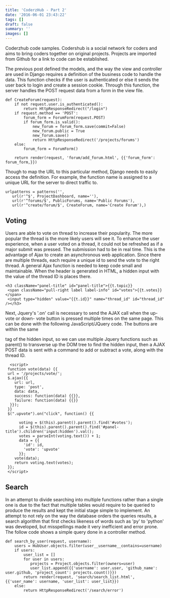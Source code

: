 ```yaml
---
title: 'CoderzHub - Part 2'
date: '2016-06-01 23:43:22'
tags: []
draft: false
summary: ''
images: []
---
```


Coderzhub code samples. Codershub is a social network for coders and aims to bring coders together on original projects. Projects are imported from Github for a link to code can be established. 

The previous post defined the models, and the way the view and controller are used in Django requires a definition of the business code to handle the data. This function checks if the user is authenticated or else it sends the user back to login and create a session cookie. Through this function, the server handles the POST request data from a form in the view file.

```
def CreateForum(request):
    if not request.user.is_authenticated():
        return HttpResponseRedirect("/login")
    if request.method == 'POST':
        forum_form = ForumForm(request.POST) 
        if forum_form.is_valid():
            new_forum = forum_form.save(commit=False) 
            new_forum.public = True
            new_forum.save()
            return HttpResponseRedirect('/projects/forums')
    else:
        forum_form = ForumForm()
    
    return render(request, 'forum/add_forum.html', {{'forum_form': forum_form,}})
```

Though to map the URL to this particular method, Django needs to easily access the definition. For example, the function name is assigned to a unique URL for the server to direct traffic to.

```
urlpatterns = patterns('',
   url(r'^$', ProjectDashboard, name=''),
   url(r'^forums/$', PublicForums, name='Public Forums'), 
   url(r'^create/forum/$', CreateForum, name='Create Forum'),)
```

## **Voting**

Users are able to vote on thread to increase their popularity. The more popular the thread is the more likely users will see it. To enhance the user experience, when a user voted on a thread, it could not be refreshed as if a major submit was pressed. The submission had to be in real time. This is the advantage of Ajax to create an asynchronous web application. Since there are multiple threads, each require a unique id to send the vote to the right thread. A general Ajax function is needed to keep code small and maintainable. When the header is generated in HTML, a hidden input with the value of the thread ID is places there.

```
<h3 className="panel-title" id="panel-title">{{t.topic}}
 <span className="pull-right label label-info" id="votes">{{t.votes}}</span>
 <input type="hidden" value="{{t.id}}" name="thread_id" id="thread_id" /></h3>
```

Next, Jquery's '.on' call is necessary to send the AJAX call when the up-vote or down- vote button is pressed multiple times on the same page. This can be done with the following JavaScript/JQuery code. The buttons are within the same <div> tag of the hidden input, so we can use multiple Jquery functions such as parent() to transverse up the DOM tree to find the hidden input, then a AJAX POST data is sent with a command to add or subtract a vote, along with the thread ID.

```
  <script>
 function vote(data) {{
 url = '/projects/vote/';
 $.ajax({{
    url: url,
    type: 'post',
    data: data,
    success: function(data) {{}},
    failure: function(data) {{}}
  }});
 }}
 $(".upvote").on("click", function() {{

      voting = $(this).parent().parent().find('#votes');
      id = $(this).parent().parent().find('#panel-title').children('input:hidden').val();
      votes = parseInt(voting.text()) + 1;
      data = {{
        'id': id,
        'vote': 'upvote'
      }};
    vote(data);
    return voting.text(votes);
 }};
 </script>
```

## **Search**

In an attempt to divide searching into multiple functions rather than a single one is due to the fact that multiple tables would require to be queried to produce the results and kept the initial stage simple to implement. An attempt to not rely on the way the database orders the queries results, a search algorithm that first checks likeness of words such as 'py' to 'python' was developed, but misspellings made it very inefficient and error prone. The follow code shows a simple query done in a controller method.

```
def search_by_user(request, username):
    users = HubUser.objects.filter(user__username__contains=username)
    if users:
        user_list = []
        for user in users:
           projects = Project.objects.filter(owners=user)           
           user_list.append({{'username': user.user, 'github_name': user.github, 'project_count': projects.count()}})
        return render(request, 'search/search_list.html', {{'user_name': username, 'user_list': user_list}})
    else:
        return HttpResponseRedirect('/search/error')
``` 